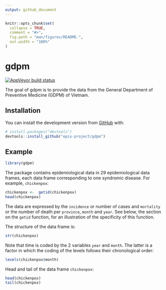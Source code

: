 ```yaml
---
output: github_document
---
```


<!-- README.md is generated from README.Rmd. Please edit that file -->

```r
knitr::opts_chunk$set(
  collapse = TRUE,
  comment = "#>",
  fig.path = "man/figures/README-",
  out.width = "100%"
)
```
# gdpm

<!-- badges: start -->
[![AppVeyor build status](https://ci.appveyor.com/api/projects/status/github/epix-project/gdpm?branch=master&svg=true)](https://ci.appveyor.com/project/epix-project/gdpm)
<!-- badges: end -->

The goal of gdpm is to provide the data from the General Department of Preventive 
Medicine (GDPM) of Vietnam. 

## Installation

You can install the development version from [GitHub](https://github.com/) with:

``` r
# install.packages("devtools")
devtools::install_github("epix-project/gdpm")
```
## Example

```r
library(gdpm)
```

The package contains epidemiological data in 29 epidemiological data frames, each data frame corresponding to one syndromic disease. For example, `chickenpox`:

```r
chickenpox <-  getid(chickenpox)
head(chickenpox)
```

The data are expressed by the `incidence` or number of cases and `mortality` or the number of death per `province`, `month` and `year`.
See below, the section on the `getid` function, for an illustration of the specificity of this function.

The structure of the data frame is:

```r
str(chickenpox)
```

Note that time is coded by the 2 variables `year` and `month`. The latter is a factor in which the coding of the levels follows their chronological order:

```r
levels(chickenpox$month)
```

Head and tail of the data frame `chickenpox`:

```r
head(chickenpox)
tail(chickenpox)
```
